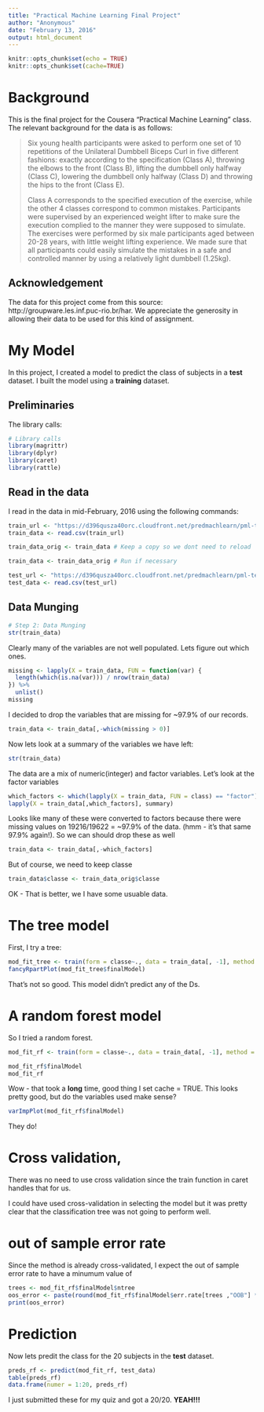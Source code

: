 ```yaml
---
title: "Practical Machine Learning Final Project"
author: "Anonymous"
date: "February 13, 2016"
output: html_document
---
```


```r
knitr::opts_chunk$set(echo = TRUE)
knitr::opts_chunk$set(cache=TRUE)
```


# Background

This is the final project for the Cousera "Practical Machine Learning" class. 
The relevant background for the data is as follows:

> Six young health participants were asked to perform one set of 10 repetitions of the Unilateral Dumbbell Biceps Curl in five different fashions: exactly according to the specification (Class A), throwing the elbows to the front (Class B), lifting the dumbbell only halfway (Class C), lowering the dumbbell only halfway (Class D) and throwing the hips to the front (Class E).
>
> Class A corresponds to the specified execution of the exercise, while the other 4 classes correspond to common mistakes. Participants were supervised by an experienced weight lifter to make sure the execution complied to the manner they were supposed to simulate. The exercises were performed by six male participants aged between 20-28 years, with little weight lifting experience. We made sure that all participants could easily simulate the mistakes in a safe and controlled manner by using a relatively light dumbbell (1.25kg).

## Acknowledgement
The data for this project come from this source: http://groupware.les.inf.puc-rio.br/har. We appreciate the generosity in allowing their data to be used for this kind of assignment.

# My Model
In this project, I created a model to predict the class of subjects in a **test** dataset. I built the model using a **training** dataset.

## Preliminaries
The library calls:
```r
# Library calls
library(magrittr)
library(dplyr)
library(caret)
library(rattle)
```

## Read in the data
I read in the data in mid-February, 2016 using the following commands:
```r
train_url <- "https://d396qusza40orc.cloudfront.net/predmachlearn/pml-training.csv"
train_data <- read.csv(train_url)

train_data_orig <- train_data # Keep a copy so we dont need to reload

train_data <- train_data_orig # Run if necessary

test_url <- "https://d396qusza40orc.cloudfront.net/predmachlearn/pml-testing.csv"
test_data <- read.csv(test_url)

```

## Data Munging
```r
# Step 2: Data Munging
str(train_data)
```

Clearly many of the variables are not well populated. Lets figure out which ones.
```r
missing <- lapply(X = train_data, FUN = function(var) {
  length(which(is.na(var))) / nrow(train_data)
}) %>%
  unlist()
missing
```

I decided to drop the variables that are missing for ~97.9% of our records.
```r
train_data <- train_data[,-which(missing > 0)]
```

Now lets look at a summary of the variables we have left:
```r
str(train_data)
```

The data are a mix of numeric(integer) and factor variables.
Let's look at the factor variables
```r
which_factors <- which(lapply(X = train_data, FUN = class) == "factor")
lapply(X = train_data[,which_factors], summary)
```
Looks like many of these were converted to factors because there were missing
values on 19216/19622 = ~97.9% of the data. (hmm - it's that same 97.9% again!).
So we can should drop these as well

```r
train_data <- train_data[,-which_factors]
```

But of course, we need to keep classe
```r
train_data$classe <- train_data_orig$classe
```

OK - That is better, we I have some usuable data.


# The tree model
First, I try a tree:
```r
mod_fit_tree <- train(form = classe~., data = train_data[, -1], method = "rpart")
fancyRpartPlot(mod_fit_tree$finalModel)

```

That's not so good. This model didn't predict any of the Ds.

# A random forest model
So I tried a random forest.
```r
mod_fit_rf <- train(form = classe~., data = train_data[, -1], method = "rf")

mod_fit_rf$finalModel
mod_fit_rf
```

Wow - that took a **long** time, good thing I set cache = TRUE.
This looks pretty good, but do the variables used make sense?
```r
varImpPlot(mod_fit_rf$finalModel)
```
They do!

# Cross validation,

There was no need to use cross validation since the train function in caret handles that for us.

I could have used cross-validation in selecting the model but it was pretty clear that the classification tree was not going to perform well. 

# out of sample error rate
Since the method is already cross-validated, I expect the out of sample error rate to have a minumum value of

```r
trees <- mod_fit_rf$finalModel$ntree
oos_error <- paste(round(mod_fit_rf$finalModel$err.rate[trees ,"OOB"] * 100, 2), "percent")
print(oos_error)
```




# Prediction
Now lets predit the class for the 20 subjects in the **test** dataset.
```r
preds_rf <- predict(mod_fit_rf, test_data)
table(preds_rf)
data.frame(numer = 1:20, preds_rf)
```

I just submitted these for my quiz and got a 20/20.
**YEAH!!!**
